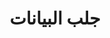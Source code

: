 ---
source-updated-at: 2025-05-16T04:52:11.000Z
translation-updated-at: 2025-06-06T17:44:34.348Z
title: جلب البيانات
description: تعلم كيفية جلب البيانات، تخزينها مؤقتًا، إعادة التحقق منها، وتعديلها باستخدام Next.js.
---